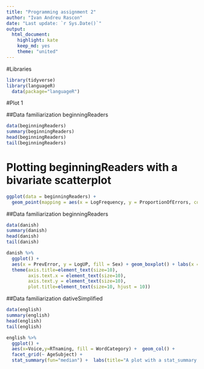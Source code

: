 ```yaml
---
title: "Programming assignment 2" 
author: "Ivan Andreu Rascon" 
date: "Last update: `r Sys.Date()`"
output: 
  html_document:
    highlight: kate 
    keep_md: yes
    theme: "united"
---
```


#Libraries 

```r

library(tidyverse)
library(languageR)
  data(package="languageR")

```

#Plot 1

##Data familiarization beginningReaders

```r
data(beginningReaders)
summary(beginningReaders)
head(beginningReaders)
tail(beginningReaders)

```

# Plotting beginningReaders with a bivariate scatterplot


```r
ggplot(data = beginningReaders) + 
  geom_point(mapping = aes(x = LogFrequency, y = ProportionOfErrors, color = "red", ))
```

##Data familiarization beginningReaders
```r
data(danish)
summary(danish)
head(danish)
tail(danish)

```

```r


danish %>%
  ggplot() +
  aes(x = PrevError, y = LogUP, fill = Sex) + geom_boxplot() + labs(x = "PrevError", y = "LogUP", title = "Un boxplot") + 
  theme(axis.title=element_text(size=10),
        axis.text.x = element_text(size=10), 
        axis.text.y = element_text(size=10),
        plot.title=element_text(size=10, hjust = 10))

```



##Data familiarization dativeSimplified
```r
data(english)
summary(english)
head(english)
tail(english)

```



```r
english %>%
  ggplot() +
  aes(x=Voice,y=RTnaming, fill = WordCategory) +  geom_col() +
  facet_grid(~ AgeSubject) +
  stat_summary(fun="median") +  labs(title="A plot with a stat_summary and a facet",x="Voice",y="RTnaming")


```



